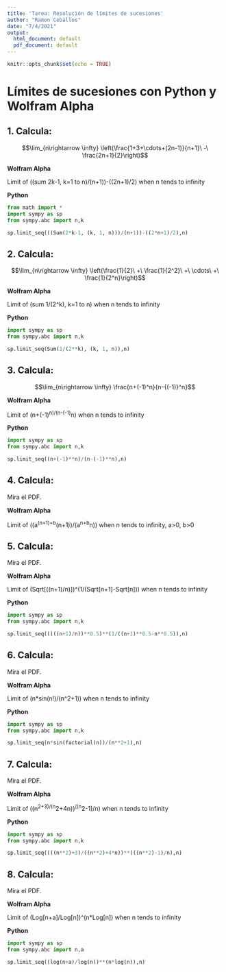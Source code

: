 ```yaml
---
title: 'Tarea: Resolución de límites de sucesiones'
author: "Ramon Ceballos"
date: "7/4/2021"
output:
  html_document: default
  pdf_document: default
---
```


```r
knitr::opts_chunk$set(echo = TRUE)
```

# **Límites de sucesiones con Python y Wolfram Alpha**

## 1. Calcula:

$$\lim_{n\rightarrow \infty} \left(\frac{1+3+\cdots+(2n-1)}{n+1}\ -\ \frac{2n+1}{2}\right)$$

**Wolfram Alpha**

Limit of ((sum 2k-1, k=1 to n)/(n+1))-((2n+1)/2) when n tends to infinity

**Python**

```python
from math import *
import sympy as sp
from sympy.abc import n,k

sp.limit_seq(((Sum(2*k-1, (k, 1, n)))/(n+1))-((2*n+1)/2),n)
```

## 2. Calcula:

$$\lim_{n\rightarrow \infty} \left(\frac{1}{2}\ +\ \frac{1}{2^2}\ +\ \cdots\ +\ \frac{1}{2^n}\right)$$

**Wolfram Alpha**

Limit of (sum 1/(2^k), k=1 to n) when n tends to infinity


**Python**

```python
import sympy as sp
from sympy.abc import n,k

sp.limit_seq(Sum(1/(2**k), (k, 1, n)),n)
```

## 3. Calcula:

$$\lim_{n\rightarrow \infty} \frac{n+(-1)^n}{n-{(-1)}^n}$$

**Wolfram Alpha**

Limit of (n+(-1)^n)/(n-(-1)^n) when n tends to infinity


**Python**

```python
import sympy as sp
from sympy.abc import n,k

sp.limit_seq((n+(-1)**n)/(n-(-1)**n),n)
```

## 4. Calcula:

Mira el PDF.

**Wolfram Alpha**

Limit of ((a^(n+1)+b^(n+1))/(a^n+b^n)) when n tends to infinity,  a>0, b>0


## 5. Calcula:

Mira el PDF.

**Wolfram Alpha**

Limit of (Sqrt[((n+1)/n)])^(1/(Sqrt[n+1]-Sqrt[n])) when n tends to infinity


**Python**

```python
import sympy as sp
from sympy.abc import n,k

sp.limit_seq(((((n+1)/n))**0.5)**(1/((n+1)**0.5-n**0.5)),n)
```

## 6. Calcula:

Mira el PDF.

**Wolfram Alpha**

Limit of (n*sin(n!)/(n^2+1)) when n tends to infinity

**Python**

```python
import sympy as sp
from sympy.abc import n,k

sp.limit_seq(n*sin(factorial(n))/(n**2+1),n)
```

## 7. Calcula:

Mira el PDF.

**Wolfram Alpha**

Limit of ((n^2+3)/(n^2+4n))^((n^2-1)/n) when n tends to infinity

**Python**

```python
import sympy as sp
from sympy.abc import n,k

sp.limit_seq((((n**2)+3)/((n**2)+4*n))**(((n**2)-1)/n),n)
```

## 8. Calcula:

Mira el PDF.

**Wolfram Alpha**

Limit of (Log[n+a]/Log[n])^(n*Log[n]) when n tends to infinity

**Python**

```python
import sympy as sp
from sympy.abc import n,a

sp.limit_seq((log(n+a)/log(n))**(n*log(n)),n)
```

